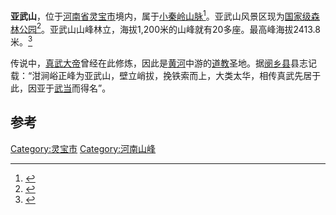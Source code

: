 '''亚武山'''，位于[[河南省|河南省]][[灵宝市|灵宝市]]境内，属于[[小秦岭山脉|小秦岭山脉]]<ref>{{cite news |title=神女起舞秦岭秀 |url=http://newpaper.dahe.cn/jrab/html/2014-10/17/content_1161518.htm?div=0 |accessdate=2022-02-01 |work=大河网 |archive-date=2022-02-02 |archive-url=https://web.archive.org/web/20220202022550/http://newpaper.dahe.cn/jrab/html/2014-10/17/content_1161518.htm?div=0 |dead-url=no }}</ref>。亚武山风景区现为[[国家级森林公园|国家级森林公园]]<ref>{{cite news |title=壮丽70年 奋斗新时代｜小秦岭积极打造生态文明建设新样板_新闻中心_中国网 |url=http://news.china.com.cn/2019-04/09/content_74662236.htm |accessdate=2022-02-01 |work=中国网 |archive-date=2022-02-01 |archive-url=https://web.archive.org/web/20220201125524/http://news.china.com.cn/2019-04/09/content_74662236.htm |dead-url=no }}</ref>。亚武山山峰林立，海拔1,200米的山峰就有20多座。最高峰海拔2413.8米。<ref>{{cite news |title=本周末，到寺河山摘大苹果去--大河网 |url=http://newpaper.dahe.cn/dhb/html/2019-09/17/content_369000.htm |accessdate=2022-02-01 |work=大河网 |archive-date=2022-02-02 |archive-url=https://web.archive.org/web/20220202024827/http://newpaper.dahe.cn/dhb/html/2019-09/17/content_369000.htm |dead-url=no }}</ref>

传说中，[[真武大帝|真武大帝]]曾经在此修炼，因此是[[黄河|黄河]]中游的[[道教|道教]]圣地。据[[阌乡县|阌乡县]]县志记载：“泔涧峪正峰为亚武山，壁立峭拔，挽铁索而上，大类太华，相传真武先居于此，因亚于[[武当|武当]]而得名”。

==参考==
{{reflist}}
{{DEFAULTSORT:Yawu Shan}}
[[Category:灵宝市|Category:灵宝市]]
[[Category:河南山峰|Category:河南山峰]]